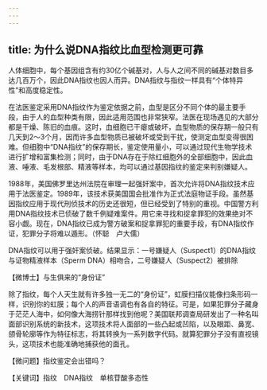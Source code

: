 ```yaml
---
---
---
```

title: 为什么说DNA指纹比血型检测更可靠
---




人体细胞中，每个基因组含有约30亿个碱基对，人与人之间不同的碱基对数目多达几百万个，因此DNA指纹也因人而异。DNA指纹与指纹一样具有“个体特异性”和高度稳定性。

在法医鉴定采用DNA指纹作为鉴定依据之前，血型是区分不同个体的最主要手段，由于人的血型种类有限，因此适用范围也非常狭窄。法医在现场遇见的大部分都是干燥、陈旧的血痕。这时，血细胞已干瘪或破坏，血型物质的保存期一般只有几天到2～3个月，因而许多血型物质已被破坏或受到干扰，使测定血型变得很困难。但细胞中“DNA指纹”的保存期长，鉴定使用量小，可以通过现代生物学技术进行扩增和富集检测；同时，由于DNA存在于除红细胞外的全部细胞中，因此血液、唾液、毛发根部、精液等样本，均可以通过基因指纹的鉴定来判别嫌疑人。

1988年，美国佛罗里达州法院在审理一起强奸案中，首次允许将DNA指纹技术应用于法医鉴定。1989年，该技术获美国国会批准作为正式法庭物证手段。虽然基因指纹应用于现代刑侦技术的历史还很短，但已经受到了特别的重视。中国警方利用DNA指纹技术已侦破了数千例疑难案件。用它来寻找和捉拿罪犯的效果绝对不容小觑。现在，DNA指纹已成为警方破案和捉拿罪犯的重要手段，有DNA指纹作证，犯罪分子将难以遁形。（怀聪　卢大儒）

DNA指纹可以用于强奸案侦破。结果显示：一号嫌疑人（Suspect1）的DNA指纹与证物精液样本（Sperm DNA）相吻合，二号嫌疑人（Suspect2）被排除





【微博士】与生俱来的“身份证”

除了指纹，每个人天生就有许多独一无二的“身份证”，虹膜扫描仪能像扫条形码一样，识别你的虹膜；每个人的声音语调也有各自的特征。可是，如果犯罪分子藏身于茫茫人海中，如何像大海捞针那样找到他呢？美国联邦调查局研发出了一种名叫面部识别系统的新技术，这项技术将人面部的一些凸起或凹陷，以及眼距、鼻宽、颌骨轮廓等作为特征标志，将其转换为一系列数字代码。就算犯罪分子没有直视镜头，这项技术也能准确地捕获他的面孔。

【微问题】指纹鉴定会出错吗？

【关键词】指纹　DNA指纹　单核苷酸多态性
